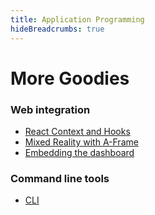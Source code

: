 ```yaml
---
title: Application Programming
hideBreadcrumbs: true
---
```



<Clients />

# More Goodies

### Web integration

- [React Context and Hooks](/clients/react)
- [Mixed Reality with A-Frame](/clients/a-frame)
- [Embedding the dashboard](/clients/embed)

### Command line tools

- [CLI](/clients/cli)

